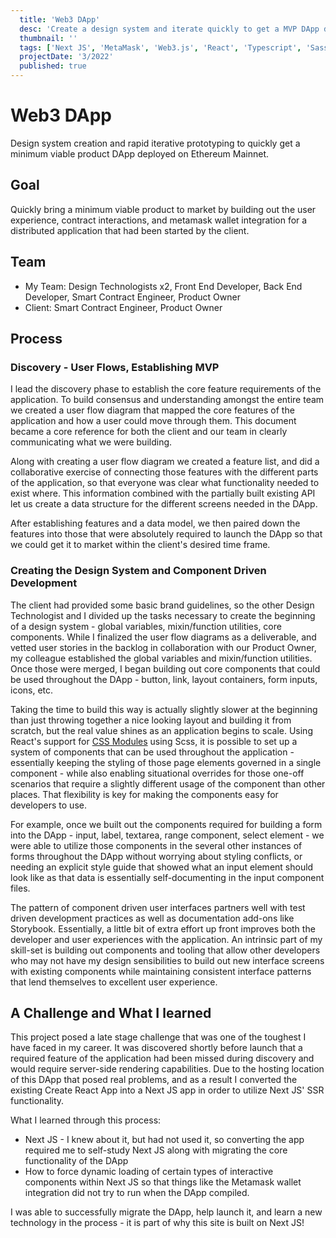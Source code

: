 ```yaml
---
  title: 'Web3 DApp'
  desc: 'Create a design system and iterate quickly to get a MVP DApp deployed on ETH Mainnet.'
  thumbnail: ''
  tags: ['Next JS', 'MetaMask', 'Web3.js', 'React', 'Typescript', 'Sass', 'Design Systems']
  projectDate: '3/2022'
  published: true
---
```


# Web3 DApp

<Text>Design system creation and rapid iterative prototyping to quickly get a minimum viable product DApp deployed on Ethereum Mainnet.</Text>

## Goal

Quickly bring a minimum viable product to market by building out the user experience, contract interactions, and metamask wallet integration for a distributed application that had been started by the client.


## Team

  - My Team: Design Technologists x2, Front End Developer, Back End Developer, Smart Contract Engineer, Product Owner
  - Client: Smart Contract Engineer, Product Owner

## Process

### Discovery - User Flows, Establishing MVP

  I lead the discovery phase to establish the core feature requirements of the application. To build consensus and understanding amongst the entire team we created a user flow diagram that mapped the core features of the application and how a user could move through them. This document became a core reference for both the client and our team in clearly communicating what we were building.

  Along with creating a user flow diagram we created a feature list, and did a collaborative exercise of connecting those features with the different parts of the application, so that everyone was clear what functionality needed to exist where. This information combined with the partially built existing API let us create a data structure for the different screens needed in the DApp.

  After establishing features and a data model, we then paired down the features into those that were absolutely required to launch the DApp so that we could get it to market within the client's desired time frame.

### Creating the Design System and Component Driven Development

  The client had provided some basic brand guidelines, so the other Design Technologist and I divided up the tasks necessary to create the beginning of a design system - global variables, mixin/function utilities, core components. While I finalized the user flow diagrams as a deliverable, and vetted user stories in the backlog in collaboration with our Product Owner, my colleague established the global variables and mixin/function utilities. Once those were merged, I began building out core components that could be used throughout the DApp - button, link, layout containers, form inputs, icons, etc.

  Taking the time to build this way is actually slightly slower at the beginning than just throwing together a nice looking layout and building it from scratch, but the real value shines as an application begins to scale. Using React's support for [CSS Modules](https://create-react-app.dev/docs/adding-a-css-modules-stylesheet/) using Scss, it is possible to set up a system of components that can be used throughout the application - essentially keeping the styling of those page elements governed in a single component - while also enabling situational overrides for those one-off scenarios that require a slightly different usage of the component than other places. That flexibility is key for making the components easy for developers to use.

  For example, once we built out the components required for building a form into the DApp - input, label, textarea, range component, select element - we were able to utilize those components in the several other instances of forms throughout the DApp without worrying about styling conflicts, or needing an explicit style guide that showed what an input element should look like as that data is essentially self-documenting in the input component files.

  The pattern of component driven user interfaces partners well with test driven development practices as well as documentation add-ons like Storybook. Essentially, a little bit of extra effort up front improves both the developer and user experiences with the application. An intrinsic part of my skill-set is building out components and tooling that allow other developers who may not have my design sensibilities to build out new interface screens with existing components while maintaining consistent interface patterns that lend themselves to excellent user experience.

## A Challenge and What I learned

  This project posed a late stage challenge that was one of the toughest I have faced in my career. It was discovered shortly before launch that a required feature of the application had been missed during discovery and would require server-side rendering capabilities. Due to the hosting location of this DApp that posed real problems, and as a result I converted the existing Create React App into a Next JS app in order to utilize Next JS' SSR functionality.

  What I learned through this process:
  - Next JS - I knew about it, but had not used it, so converting the app required me to self-study Next JS along with migrating the core functionality of the DApp
  - How to force dynamic loading of certain types of interactive components within Next JS so that things like the Metamask wallet integration did not try to run when the DApp compiled.

  I was able to successfully migrate the DApp, help launch it, and learn a new technology in the process - it is part of why this site is built on Next JS!

